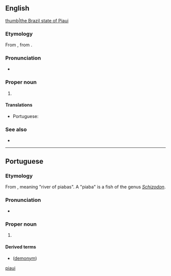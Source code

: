 ==English==
[[file:Brazil State Piaui.svg|thumb|the Brazil state of Piaui]]

===Etymology===
From {{uder|en|pt|Piauí}}, from {{uder|en|tpw|-}}.

===Pronunciation===
* {{IPA|en|/piːaʊˈiː/}}

===Proper noun===
{{en-proper noun}}

# {{place|en|state|r/Northeast Region|c/Brazil|capital=Teresina}}

====Translations====
{{trans-top|state in north-eastern Brazil}}
* Portuguese: {{t+|pt|Piauí|m}}
{{trans-mid}}
{{trans-bottom}}

===See also===
* {{pedia}}

[[Category:English terms spelled with Í|piaui]]

----

==Portuguese==

===Etymology===
From {{uder|pt|tpw|-}}, meaning "river of piabas". A "piaba" is a fish of the genus ''[[Schizodon]]''.

===Pronunciation===
{{pt-IPA|br=Piauí}}
* {{audio|pt|Pt-br Piauí.ogg|Audio (BR)}}

===Proper noun===
{{pt-proper noun|m}}

# {{place|pt|state|r/Northeast Region|c/Brazil|capital=Teresina}}
#: {{l|pt|PI}} {{q|abbreviation}}

====Derived terms====
* {{l|pt|piauiense}} ([[demonym]])